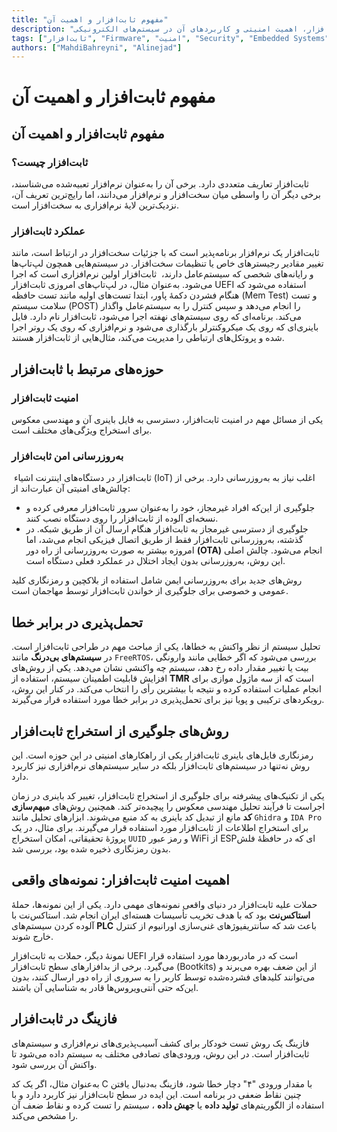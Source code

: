 ```yaml
---
title: "مفهوم ثابت‌افزار و اهمیت آن"
description: "آشنایی با مفهوم ثابت‌افزار، اهمیت امنیتی و کاربردهای آن در سیستم‌های الکترونیکی"
tags: ["ثابت‌افزار", "Firmware", "امنیت", "Security", "Embedded Systems", "IoT", "UEFI", "رمزنگاری", "Encryption", "Fuzzing"]
authors: ["MahdiBahreyni", "Alinejad"]
---
```


# مفهوم ثابت‌افزار و اهمیت آن

## مفهوم <Tooltip tip="Firmware"><span>ثابت‌افزار</span></Tooltip> و اهمیت آن

### ثابت‌افزار چیست؟

ثابت‌افزار تعاریف متعددی دارد. برخی آن را به‌عنوان
<Tooltip tip="Embedded Software"><span>نرم‌افزار تعبیه‌شده</span></Tooltip>
می‌شناسند، برخی دیگر آن را واسطی میان سخت‌افزار و نرم‌افزار می‌دانند، اما رایج‌ترین تعریف آن، نزدیک‌ترین لایۀ نرم‌افزاری به سخت‌افزار است.

### عملکرد ثابت‌افزار

ثابت‌افزار یک نرم‌افزار برنامه‌پذیر است که با جزئیات سخت‌افزار در ارتباط است، مانند تغییر مقادیر رجیسترهای خاص یا تنظیمات سخت‌افزار. در سیستم‌هایی همچون لپ‌تاپ‌ها و رایانه‌‌های شخصی که سیستم‌عامل دارند،  ثابت‌افزار اولین نرم‌افزاری است که اجرا می‌شود. به‌عنوان مثال، در لپ‌تاپ‌های امروزی ثابت‌افزار UEFI استفاده می‌شود که هنگام فشردن دکمۀ پاور، ابتدا تست‌های اولیه مانند تست حافظه (Mem Test) و تست سلامت سیستم (POST) را انجام می‌دهد و سپس کنترل را به سیستم‌عامل واگذار می‌کند. برنامه‌ای که روی سیستم‌های نهفته اجرا می‌شود، ثابت‌افزار نام دارد. فایل باینری‌ای که روی یک میکروکنترلر بارگذاری می‌شود و نرم‌افزاری که روی یک روتر اجرا شده و پروتکل‌های ارتباطی را مدیریت می‌کند، مثال‌هایی از ثابت‌افزار هستند.


## حوزه‌های مرتبط با ثابت‌افزار

### امنیت ثابت‌افزار

یکی از مسائل مهم در امنیت ثابت‌افزار، دسترسی به فایل باینری آن و مهندسی معکوس برای استخراج ویژگی‌های مختلف است.

### به‌روزرسانی امن ثابت‌افزار

 ثابت‌افزار در دستگاه‌های اینترنت اشیاء (IoT) اغلب نیاز به به‌روزرسانی دارد. برخی از چالش‌های امنیتی آن عبارت‌اند از:

- جلوگیری از این‌که افراد غیرمجاز، خود را به‌عنوان سرور ثابت‌افزار معرفی کرده و نسخه‌ای آلوده از ثابت‌افزار را روی دستگاه نصب کنند.
- جلوگیری از دسترسی غیرمجاز به ثابت‌افزار هنگام ارسال آن از طریق شبکه. در گذشته، به‌روزرسانی ثابت‌افزار فقط از طریق اتصال فیزیکی انجام می‌شد، اما امروزه بیشتر به‌ صورت به‌روزرسانی از راه دور
<Tooltip tip="Over the Air"><span>**(OTA)**</span></Tooltip>
انجام می‌شود. چالش اصلی این روش، به‌روزرسانی بدون ایجاد اختلال در عملکرد فعلی دستگاه است.

روش‌های جدید برای به‌روزرسانی ایمن شامل استفاده از بلاکچین و رمزنگاری کلید عمومی و خصوصی برای جلوگیری از خواندن ثابت‌افزار توسط مهاجمان است.

## تحمل‌پذیری در برابر خطا

تحلیل سیستم از نظر واکنش به خطاها، یکی از مباحث مهم در طراحی ثابت‌افزار است. در
<Tooltip tip="Real-Time Systems"><span>**سیستم‌های بی‌درنگ**</span></Tooltip>
مانند `FreeRTOS`، بررسی می‌شود که اگر خطایی مانند وارونگی بیت یا تغییر مقدار داده رخ دهد، سیستم چه واکنشی نشان می‌دهد.
یکی از روش‌های افزایش قابلیت اطمینان سیستم، استفاده از
<Tooltip tip="Triple Modular Redundancy"><span>**TMR**</span></Tooltip>
است که از سه ماژول موازی برای انجام عملیات استفاده کرده و نتیجه با بیشترین رأی را انتخاب می‌کند. در کنار این روش، رویکردهای ترکیبی و پویا نیز برای تحمل‌پذیری در برابر خطا مورد استفاده قرار می‌گیرند.

## روش‌های جلوگیری از استخراج ثابت‌افزار


رمزنگاری فایل‌های باینری ثابت‌افزار یکی از راهکارهای امنیتی در این حوزه است. این روش نه‌تنها در سیستم‌های ثابت‌افزار بلکه در سایر سیستم‌های نرم‌افزاری نیز کاربرد دارد.

یکی از تکنیک‌های پیشرفته برای جلوگیری از استخراج ثابت‌افزار، تغییر کد باینری در زمان اجراست تا فرآیند تحلیل مهندسی معکوس را پیچیده‌تر کند. همچنین روش‌های
<Tooltip tip="Obfuscation"><span>**مبهم‌سازی کد**</span></Tooltip>
مانع از تبدیل کد باینری به کد منبع می‌شوند.
        ابزارهای تحلیل مانند `Ghidra` و `IDA Pro` برای استخراج اطلاعات از ثابت‌افزار مورد استفاده قرار می‌گیرند. برای مثال، در یک پروژۀ تحقیقاتی، امکان استخراج `UUID` و رمز عبور WiFi از ESPای که در حافظۀ فلش بدون رمزنگاری ذخیره شده بود، بررسی شد.

## اهمیت امنیت ثابت‌افزار: نمونه‌های واقعی

حملات علیه ثابت‌افزار در دنیای واقعی نمونه‌های مهمی دارد. یکی از این نمونه‌ها، حملۀ
<Tooltip tip="Stuxnet"><span>**استاکس‌نت**</span></Tooltip>
بود که با هدف تخریب تأسیسات هسته‌ای ایران انجام شد. استاکس‌نت با آلوده کردن سیستم‌های
<Tooltip tip="Programmable Logic Controller"><span>**PLC**</span></Tooltip>
باعث شد که سانتریفیوژهای غنی‌سازی اورانیوم از کنترل خارج شوند.

نمونۀ دیگر، حملات به ثابت‌افزار UEFI است که در مادربوردها مورد استفاده قرار می‌گیرد. برخی از بدافزارهای سطح ثابت‌افزار (Bootkits) از این ضعف بهره می‌برند و می‌توانند کلیدهای فشرده‌شده توسط کاربر را به سروری از راه دور ارسال کنند، بدون این‌که حتی آنتی‌ویروس‌ها قادر به شناسایی آن باشند.

## <Tooltip tip="Fuzzing"><span>فازینگ</span></Tooltip> در ثابت‌افزار

فازینگ یک روش تست خودکار برای کشف آسیب‌پذیری‌های نرم‌افزاری و سیستم‌های ثابت‌افزار است. در این روش، ورودی‌های تصادفی مختلف به سیستم داده می‌شود تا واکنش آن بررسی شود.

به‌عنوان مثال، اگر یک کد C با مقدار ورودی "۴" دچار خطا شود، فازینگ به‌دنبال یافتن چنین نقاط ضعفی در برنامه است. این ایده در سطح ثابت‌افزار نیز کاربرد دارد و با استفاده از الگوریتم‌های
<Tooltip tip="Generation-Based"><span>**تولید داده**</span></Tooltip>
یا
<Tooltip tip="Mutation-Based"><span>**جهش داده**</span></Tooltip>
، سیستم را تست کرده و نقاط ضعف آن را مشخص می‌کند.